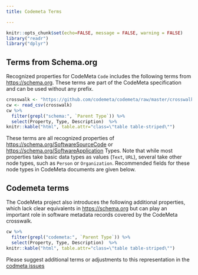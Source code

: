 ```yaml
---
title: Codemeta Terms

---
```


```r
knitr::opts_chunk$set(echo=FALSE, message = FALSE, warning = FALSE)
library("readr")
library("dplyr")
```

## Terms from Schema.org

Recognized properties for CodeMeta `Code` includes the following terms from <https://schema.org>.  These terms are part of the CodeMeta specification and can be used without any prefix. 

```r
crosswalk <- "https://github.com/codemeta/codemeta/raw/master/crosswalk.csv"
cw <- read_csv(crosswalk)
cw %>% 
  filter(grepl("schema:", `Parent Type`)) %>%
  select(Property, Type, Description)  %>%
knitr::kable("html", table.attr="class=\"table table-striped\"")

```

These terms are all recognized properties of <https://schema.org/SoftwareSourceCode> or <https://schema.org/SoftwareApplication> Types. Note that while most properties take basic data types as values (`Text`, `URL`), several take other node types, such as `Person` or `Organization`.  Recommended fields for these node types in CodeMeta documents are given below.

## Codemeta terms

The CodeMeta project also introduces the following additional properties, which lack clear equivalents in <https://schema.org> but can play an important role in software metadata records covered by the CodeMeta crosswalk.

```r
cw %>% 
  filter(grepl("codemeta:", `Parent Type`)) %>%
  select(Property, Type, Description)  %>%
knitr::kable("html", table.attr="class=\"table table-striped\"")

```


Please suggest additional terms or adjustments to this representation in the [codmeta issues](https://github.com/codemeta/codemeta/issues)
